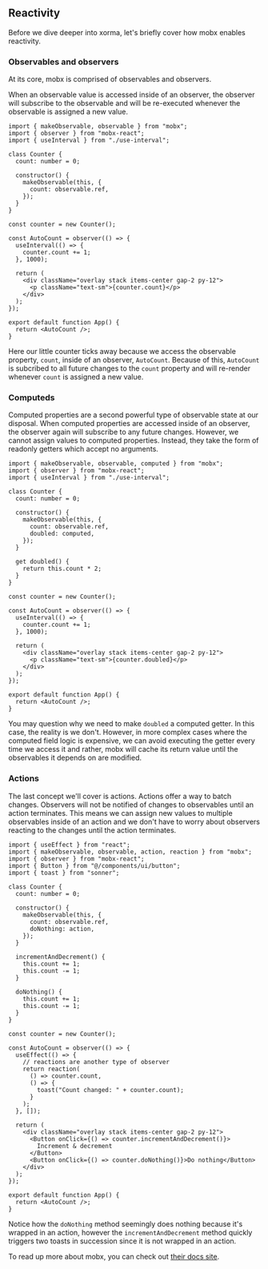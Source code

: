 ## Reactivity

Before we dive deeper into xorma, let's briefly cover how mobx enables reactivity.

### Observables and observers

At its core, mobx is comprised of observables and observers.

When an observable value is accessed inside of an observer, the observer will subscribe to the observable and will be re-executed whenever the observable is assigned a new value.

```tsx live
import { makeObservable, observable } from "mobx";
import { observer } from "mobx-react";
import { useInterval } from "./use-interval";

class Counter {
  count: number = 0;

  constructor() {
    makeObservable(this, {
      count: observable.ref,
    });
  }
}

const counter = new Counter();

const AutoCount = observer(() => {
  useInterval(() => {
    counter.count += 1;
  }, 1000);

  return (
    <div className="overlay stack items-center gap-2 py-12">
      <p className="text-sm">{counter.count}</p>
    </div>
  );
});

export default function App() {
  return <AutoCount />;
}
```

Here our little counter ticks away because we access the observable property, `count`, inside of an observer, `AutoCount`. Because of this, `AutoCount` is subcribed to all future changes to the `count` property and will re-render whenever `count` is assigned a new value.

### Computeds

Computed properties are a second powerful type of observable state at our disposal. When computed properties are accessed inside of an observer, the observer again will subscribe to any future changes. However, we cannot assign values to computed properties. Instead, they take the form of readonly getters which accept no arguments.

```tsx live
import { makeObservable, observable, computed } from "mobx";
import { observer } from "mobx-react";
import { useInterval } from "./use-interval";

class Counter {
  count: number = 0;

  constructor() {
    makeObservable(this, {
      count: observable.ref,
      doubled: computed,
    });
  }

  get doubled() {
    return this.count * 2;
  }
}

const counter = new Counter();

const AutoCount = observer(() => {
  useInterval(() => {
    counter.count += 1;
  }, 1000);

  return (
    <div className="overlay stack items-center gap-2 py-12">
      <p className="text-sm">{counter.doubled}</p>
    </div>
  );
});

export default function App() {
  return <AutoCount />;
}
```

You may question why we need to make `doubled` a computed getter. In this case, the reality is we don't. However, in more complex cases where the computed field logic is expensive, we can avoid executing the getter every time we access it and rather, mobx will cache its return value until the observables it depends on are modified.

### Actions

The last concept we'll cover is actions. Actions offer a way to batch changes. Observers will not be notified of changes to observables until an action terminates. This means we can assign new values to multiple observables inside of an action and we don't have to worry about observers reacting to the changes until the action terminates.

```tsx live
import { useEffect } from "react";
import { makeObservable, observable, action, reaction } from "mobx";
import { observer } from "mobx-react";
import { Button } from "@/components/ui/button";
import { toast } from "sonner";

class Counter {
  count: number = 0;

  constructor() {
    makeObservable(this, {
      count: observable.ref,
      doNothing: action,
    });
  }

  incrementAndDecrement() {
    this.count += 1;
    this.count -= 1;
  }

  doNothing() {
    this.count += 1;
    this.count -= 1;
  }
}

const counter = new Counter();

const AutoCount = observer(() => {
  useEffect(() => {
    // reactions are another type of observer
    return reaction(
      () => counter.count,
      () => {
        toast("Count changed: " + counter.count);
      }
    );
  }, []);

  return (
    <div className="overlay stack items-center gap-2 py-12">
      <Button onClick={() => counter.incrementAndDecrement()}>
        Increment & decrement
      </Button>
      <Button onClick={() => counter.doNothing()}>Do nothing</Button>
    </div>
  );
});

export default function App() {
  return <AutoCount />;
}
```

Notice how the `doNothing` method seemingly does nothing because it's wrapped in an action, however the `incrementAndDecrement` method quickly triggers two toasts in succession since it is not wrapped in an action.

To read up more about mobx, you can check out [their docs site](https://mobx.js.org/README.html#a-quick-example).
